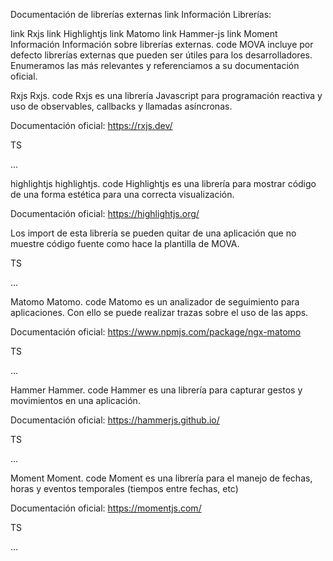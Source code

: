 Documentación de librerías externas
link Información
Librerías:

link Rxjs
link Highlightjs
link Matomo
link Hammer-js
link Moment
Información
Información sobre librerías externas.
code
MOVA incluye por defecto librerías externas que pueden ser útiles para los desarrolladores. Enumeramos las más relevantes y referenciamos a su documentación oficial.

Rxjs
Rxjs.
code
Rxjs es una librería Javascript para programación reactiva y uso de observables, callbacks y llamadas asíncronas.

Documentación oficial: https://rxjs.dev/

TS


  ...
  
highlightjs
highlightjs.
code
Highlightjs es una librería para mostrar código de una forma estética para una correcta visualización.

Documentación oficial: https://highlightjs.org/

Los import de esta librería se pueden quitar de una aplicación que no muestre código fuente como hace la plantilla de MOVA.

TS


  ...
  
Matomo
Matomo.
code
Matomo es un analizador de seguimiento para aplicaciones. Con ello se puede realizar trazas sobre el uso de las apps.

Documentación oficial: https://www.npmjs.com/package/ngx-matomo

TS


  ...
  
Hammer
Hammer.
code
Hammer es una librería para capturar gestos y movimientos en una aplicación.

Documentación oficial: https://hammerjs.github.io/

TS


  ...
  
Moment
Moment.
code
Moment es una librería para el manejo de fechas, horas y eventos temporales (tiempos entre fechas, etc)

Documentación oficial: https://momentjs.com/

TS


  ...